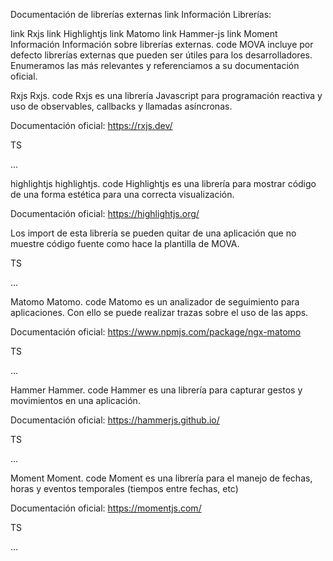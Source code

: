 Documentación de librerías externas
link Información
Librerías:

link Rxjs
link Highlightjs
link Matomo
link Hammer-js
link Moment
Información
Información sobre librerías externas.
code
MOVA incluye por defecto librerías externas que pueden ser útiles para los desarrolladores. Enumeramos las más relevantes y referenciamos a su documentación oficial.

Rxjs
Rxjs.
code
Rxjs es una librería Javascript para programación reactiva y uso de observables, callbacks y llamadas asíncronas.

Documentación oficial: https://rxjs.dev/

TS


  ...
  
highlightjs
highlightjs.
code
Highlightjs es una librería para mostrar código de una forma estética para una correcta visualización.

Documentación oficial: https://highlightjs.org/

Los import de esta librería se pueden quitar de una aplicación que no muestre código fuente como hace la plantilla de MOVA.

TS


  ...
  
Matomo
Matomo.
code
Matomo es un analizador de seguimiento para aplicaciones. Con ello se puede realizar trazas sobre el uso de las apps.

Documentación oficial: https://www.npmjs.com/package/ngx-matomo

TS


  ...
  
Hammer
Hammer.
code
Hammer es una librería para capturar gestos y movimientos en una aplicación.

Documentación oficial: https://hammerjs.github.io/

TS


  ...
  
Moment
Moment.
code
Moment es una librería para el manejo de fechas, horas y eventos temporales (tiempos entre fechas, etc)

Documentación oficial: https://momentjs.com/

TS


  ...